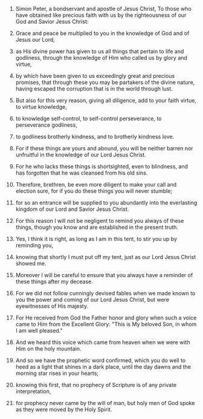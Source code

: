 
1. Simon Peter, a bondservant and apostle of Jesus Christ, To those who have obtained like precious faith with us by the righteousness of our God and Savior Jesus Christ:

2. Grace and peace be multiplied to you in the knowledge of God and of Jesus our Lord,

3. as His divine power has given to us all things that pertain to life and godliness, through the knowledge of Him who called us by glory and virtue,

4. by which have been given to us exceedingly great and precious promises, that through these you may be partakers of the divine nature, having escaped the corruption that is in the world through lust.

5. But also for this very reason, giving all diligence, add to your faith virtue, to virtue knowledge,

6. to knowledge self-control, to self-control perseverance, to perseverance godliness,

7. to godliness brotherly kindness, and to brotherly kindness love.

8. For if these things are yours and abound, you will be neither barren nor unfruitful in the knowledge of our Lord Jesus Christ.

9. For he who lacks these things is shortsighted, even to blindness, and has forgotten that he was cleansed from his old sins.

10. Therefore, brethren, be even more diligent to make your call and election sure, for if you do these things you will never stumble;

11. for so an entrance will be supplied to you abundantly into the everlasting kingdom of our Lord and Savior Jesus Christ.

12. For this reason I will not be negligent to remind you always of these things, though you know and are established in the present truth.

13. Yes, I think it is right, as long as I am in this tent, to stir you up by reminding you,

14. knowing that shortly I must put off my tent, just as our Lord Jesus Christ showed me.

15. Moreover I will be careful to ensure that you always have a reminder of these things after my decease.

16. For we did not follow cunningly devised fables when we made known to you the power and coming of our Lord Jesus Christ, but were eyewitnesses of His majesty.

17. For He received from God the Father honor and glory when such a voice came to Him from the Excellent Glory: "This is My beloved Son, in whom I am well pleased."

18. And we heard this voice which came from heaven when we were with Him on the holy mountain.

19. And so we have the prophetic word confirmed, which you do well to heed as a light that shines in a dark place, until the day dawns and the morning star rises in your hearts;

20. knowing this first, that no prophecy of Scripture is of any private interpretation,

21. for prophecy never came by the will of man, but holy men of God spoke as they were moved by the Holy Spirit.


